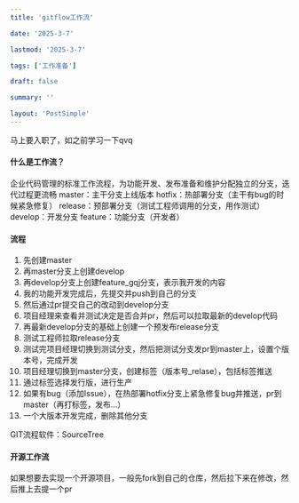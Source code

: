 ```yaml
---
title: 'gitflow工作流'

date: '2025-3-7'

lastmod: '2025-3-7'

tags: ['工作准备']

draft: false

summary: ''

layout: 'PostSimple'
---
```

马上要入职了，如之前学习一下qvq

#### 什么是工作流？
企业代码管理的标准工作流程，为功能开发、发布准备和维护分配独立的分支，迭代过程更流畅
master：主干分支上线版本
hotfix：热部署分支（主干有bug的时候紧急修复）
release：预部署分支（测试工程师调用的分支，用作测试）
develop：开发分支
feature：功能分支（开发者）

#### 流程
1. 先创建master
2. 再master分支上创建develop
3. 再develop分支上创建feature_gqj分支，表示我开发的内容
4. 我的功能开发完成后，先提交并push到自己的分支
5. 然后通过pr提交自己的改动到develop分支
6. 项目经理来查看并测试决定是否合并pr，然后可以拉取最新的develop代码
7. 再最新develop分支的基础上创建一个预发布release分支
8. 测试工程师拉取release分支
9. 测试完项目经理切换到测试分支，然后把测试分支发pr到master上，设置个版本号，完成开发
10. 项目经理切换到master分支，创建标签（版本号_relase），包括标签推送
11. 通过标签选择发行版，进行生产
12. 如果有bug（添加Issue），在热部署hotfix分支上紧急修复bug并推送，pr到master（再打标签，发布...）
13. 一个大版本开发完成，删除其他分支

GIT流程软件：SourceTree


#### 开源工作流
如果想要去实现一个开源项目，一般先fork到自己的仓库，然后拉下来在修改，然后推上去提一个pr